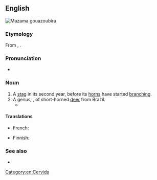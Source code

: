 {{also|Brocket}}

==English==
[[File:Mazama_gouazoubira_(AU)-right_01.JPG|thumb|''Mazama gouazoubira'']]
{{wikipedia}}
{{wikispecies}}

===Etymology===
From {{etyl|frm|en}} {{m|frm|brocart}}, {{m|frm|broquart}}.

===Pronunciation===
* {{a|UK}} {{IPA|/ˈbɹɒkɪt/|lang=en}}

===Noun===
{{en-noun}}

# A [[stag]] in its second year, before its [[horn]]s have started [[branch]]ing.
# A genus, {{taxlink|Mazama|genus|noshow=1}}, of short-horned [[deer]] from Brazil.
#* {{quote-text|year=1998|author=Valerius Geist|title=Deer of the World|page=118|passage=Before fighting, '''brockets''' rear and jump in display; when fighting, they jump over each other, striking the opponent with the hooves of the forelegs or hind legs in passing.}}

====Translations====
{{trans-top|young stag with straight horns}}
* French: {{t+|fr|daguet|m}}
{{trans-mid}}
{{trans-bottom}}

{{trans-top|deer of genus ''Mazama''}}
* Finnish: {{t|fi|piikkokauris}}
{{trans-mid}}
{{trans-bottom}}

===See also===
* {{l|en|pricket}}

[[Category:en:Cervids]]